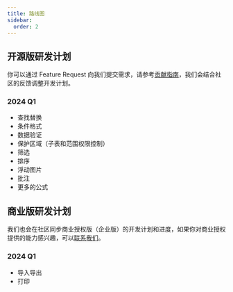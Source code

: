```yaml
---
title: 路线图
sidebar:
  order: 2
---
```



## 开源版研发计划

你可以通过 Feature Request 向我们提交需求，请参考[贡献指南](/zh-cn/guides/contributing)，我们会结合社区的反馈调整开发计划。

<Roadmap client:load />

### 2024 Q1

- 查找替换
- 条件格式
- 数据验证
- 保护区域（子表和范围权限控制）
- 筛选
- 排序
- 浮动图片
- 批注
- 更多的公式

## 商业版研发计划

我们也会在社区同步商业授权版（企业版）的开发计划和进度，如果你对商业授权提供的能力感兴趣，可以[联系我们](/zh-cn/introduction#商业授权)。

### 2024 Q1

- 导入导出
- 打印
